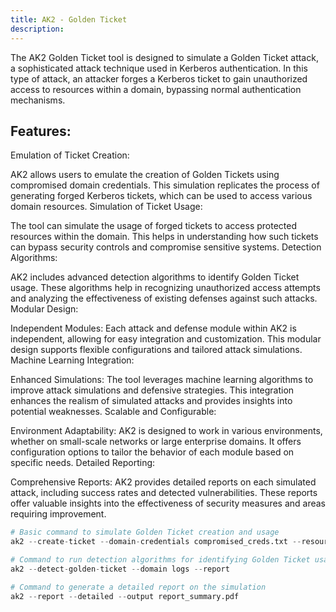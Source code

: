 ```yaml
---
title: AK2 - Golden Ticket
description: 
---
```


The AK2 Golden Ticket tool is designed to simulate a Golden Ticket attack, a sophisticated attack technique used in Kerberos authentication. In this type of attack, an attacker forges a Kerberos ticket to gain unauthorized access to resources within a domain, bypassing normal authentication mechanisms.

## Features:

Emulation of Ticket Creation:

AK2 allows users to emulate the creation of Golden Tickets using compromised domain credentials. This simulation replicates the process of generating forged Kerberos tickets, which can be used to access various domain resources.
Simulation of Ticket Usage:

The tool can simulate the usage of forged tickets to access protected resources within the domain. This helps in understanding how such tickets can bypass security controls and compromise sensitive systems.
Detection Algorithms:

AK2 includes advanced detection algorithms to identify Golden Ticket usage. These algorithms help in recognizing unauthorized access attempts and analyzing the effectiveness of existing defenses against such attacks.
Modular Design:

Independent Modules: Each attack and defense module within AK2 is independent, allowing for easy integration and customization. This modular design supports flexible configurations and tailored attack simulations.
Machine Learning Integration:

Enhanced Simulations: The tool leverages machine learning algorithms to improve attack simulations and defensive strategies. This integration enhances the realism of simulated attacks and provides insights into potential weaknesses.
Scalable and Configurable:

Environment Adaptability: AK2 is designed to work in various environments, whether on small-scale networks or large enterprise domains. It offers configuration options to tailor the behavior of each module based on specific needs.
Detailed Reporting:

Comprehensive Reports: AK2 provides detailed reports on each simulated attack, including success rates and detected vulnerabilities. These reports offer valuable insights into the effectiveness of security measures and areas requiring improvement.

```python
# Basic command to simulate Golden Ticket creation and usage
ak2 --create-ticket --domain-credentials compromised_creds.txt --resource target_resources.txt

# Command to run detection algorithms for identifying Golden Ticket usage
ak2 --detect-golden-ticket --domain logs --report

# Command to generate a detailed report on the simulation
ak2 --report --detailed --output report_summary.pdf

```
